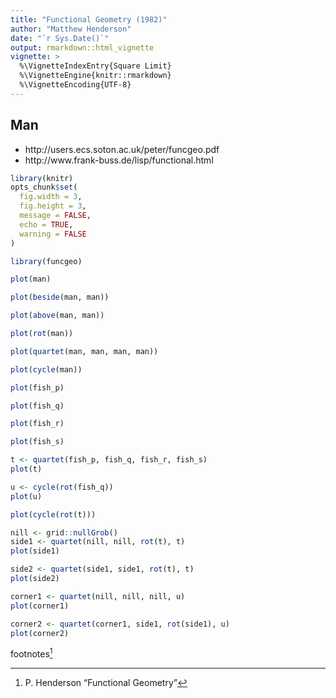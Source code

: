 ```yaml
---
title: "Functional Geometry (1982)"
author: "Matthew Henderson"
date: "`r Sys.Date()`"
output: rmarkdown::html_vignette
vignette: >
  %\VignetteIndexEntry{Square Limit}
  %\VignetteEngine{knitr::rmarkdown}
  %\VignetteEncoding{UTF-8}
---
```


## Man

* http://users.ecs.soton.ac.uk/peter/funcgeo.pdf
* http://www.frank-buss.de/lisp/functional.html

```r
library(knitr)
opts_chunk$set(
  fig.width = 3,
  fig.height = 3,
  message = FALSE,
  echo = TRUE,
  warning = FALSE
)
```

```r
library(funcgeo)

plot(man)
```

```r
plot(beside(man, man))
```

```r
plot(above(man, man))
```

```r
plot(rot(man))
```

```r
plot(quartet(man, man, man, man))
```

```r
plot(cycle(man))
```

```r
plot(fish_p)
```

```r
plot(fish_q)
```

```r
plot(fish_r)
```

```r
plot(fish_s)

```
```r
t <- quartet(fish_p, fish_q, fish_r, fish_s)
plot(t)
```

```r
u <- cycle(rot(fish_q))
plot(u)
```

```r
plot(cycle(rot(t)))
```

```r
nill <- grid::nullGrob()
side1 <- quartet(nill, nill, rot(t), t)
plot(side1)
```

```r
side2 <- quartet(side1, side1, rot(t), t)
plot(side2)
```

```r
corner1 <- quartet(nill, nill, nill, u)
plot(corner1)
```

```r
corner2 <- quartet(corner1, side1, rot(side1), u)
plot(corner2)
```

footnotes^[P. Henderson "Functional Geometry"]
